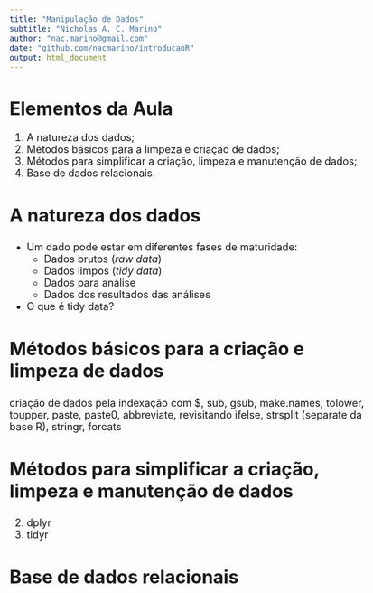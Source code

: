 ```yaml
---
title: "Manipulação de Dados"
subtitle: "Nicholas A. C. Marino"
author: "nac.marino@gmail.com"
date: "github.com/nacmarino/introducaoR"
output: html_document
---
```


<style type="text/css">
body, td {
   font-size: 18px;
}
code.r{
  font-size: 16px;
}
pre {
  font-size: 16px
}
h1,h2,h3,h4,h5,h6{
  font-size: 24pt;
}
</style>

# Elementos da Aula

1. A natureza dos dados;
2. Métodos básicos para a limpeza e criação de dados;
3. Métodos para simplificar a criação, limpeza e manutenção de dados;
4. Base de dados relacionais.

## A natureza dos dados

* Um dado pode estar em diferentes fases de maturidade:
    + Dados brutos (_raw data_)  
    + Dados limpos (_tidy data_)  
    + Dados para análise
    + Dados dos resultados das análises

* O que é tidy data?

## Métodos básicos para a criação e limpeza de dados

criação de dados pela indexação com $, sub, gsub, make.names, tolower, toupper, paste, paste0, abbreviate, revisitando ifelse, strsplit (separate da base R), stringr, forcats

## Métodos para simplificar a criação, limpeza e manutenção de dados

2. dplyr
3. tidyr

## Base de dados relacionais
